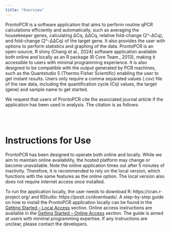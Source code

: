 ```yaml
---
title: "Overview"
---
```

ProntoPCR is a software application that aims to perform routine qPCR calculations efficiently and automatically, such as averaging the housekeeper genes, calculating ΔCq, ΔΔCq, relative fold-change (2^-ΔCq), and fold-change (2^-ΔΔCq) of the target gene. It also provides the user with options to perform statistics and graphing of the data. ProntoPCR is an open-source, R shiny (Chang et al., 2024) software application available both online and locally as an R package (R Core Team., 2013), making it accessible to users with minimal programming experience. It is also designed to be compatible with the output generated by PCR machines, such as the Quantstudio 5 (Thermo Fisher Scientific) enabling the user to get instant results. Users only require a comma separated values (.csv) file of the raw data, including the quantification cycle (Cq) values, the target (gene) and sample name to get started. 


We request that users of ProntoPCR cite the associated journal article if the application has been used in analysis. The citation is as follows:

<br><br>

# Instructions for Use

ProntoPCR has been designed to operate both online and locally. While we aim to maintain online availability, the hosted platform may change or become unavailable. Note the online application times out after 5 minutes of inactivity. Therefore, it is recommended to rely on the local version, which functions with the same features as the online option. The local version also does not require internet access once installed.


To run the application locally, the user needs to download R: https://cran.r-project.org/ and RStudio: https://posit.co/downloads/. A step-by-step guide on how to install the ProntoPCR application locally can be found in the [Getting Started – Local Access](local_access.qmd) section. Online access instructions are available in the [Getting Started – Online Access](online_access.qmd) section. The guide is aimed at users with minimal programming expertise. If any instructions are unclear, please contact the developers.


